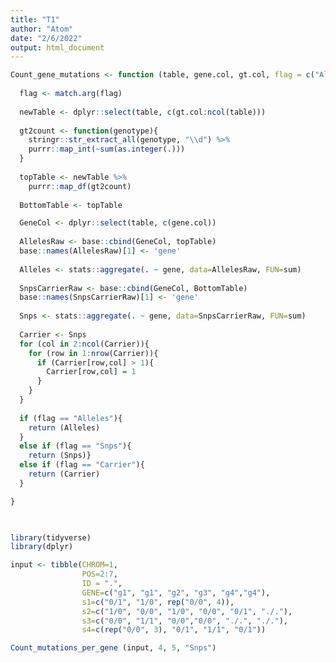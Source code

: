 ```yaml
---
title: "T1"
author: "Atom"
date: "2/6/2022"
output: html_document
---
```


```r
Count_gene_mutations <- function (table, gene.col, gt.col, flag = c("Alleles", "Snps", "Carrier")) {
  
  flag <- match.arg(flag)
  
  newTable <- dplyr::select(table, c(gt.col:ncol(table)))
  
  gt2count <- function(genotype){
    stringr::str_extract_all(genotype, "\\d") %>%
    purrr::map_int(~sum(as.integer(.)))
  }
  
  topTable <- newTable %>%
    purrr::map_df(gt2count)
  
  BottomTable <- topTable

  GeneCol <- dplyr::select(table, c(gene.col))
  
  AllelesRaw <- base::cbind(GeneCol, topTable)
  base::names(AllelesRaw)[1] <- 'gene'
  
  Alleles <- stats::aggregate(. ~ gene, data=AllelesRaw, FUN=sum)
  
  SnpsCarrierRaw <- base::cbind(GeneCol, BottomTable)
  base::names(SnpsCarrierRaw)[1] <- 'gene'
  
  Snps <- stats::aggregate(. ~ gene, data=SnpsCarrierRaw, FUN=sum)
  
  Carrier <- Snps
  for (col in 2:ncol(Carrier)){
    for (row in 1:nrow(Carrier)){
      if (Carrier[row,col] > 1){
        Carrier[row,col] = 1
      }
    }
  }
  
  if (flag == "Alleles"){
    return (Alleles)
  }
  else if (flag == "Snps"){
    return (Snps)}
  else if (flag == "Carrier"){
    return (Carrier)
  }

}

  
```


```r
library(tidyverse)
library(dplyr)

input <- tibble(CHROM=1, 
                POS=2:7, 
                ID = ".", 
                GENE=c("g1", "g1", "g2", "g3", "g4","g4"), 
                s1=c("0/1", "1/0", rep("0/0", 4)),
                s2=c("1/0", "0/0", "1/0", "0/0", "0/1", "./."),
                s3=c("0/0", "1/1", "0/0","0/0", "./.", "./."),
                s4=c(rep("0/0", 3), "0/1", "1/1", "0/1"))
```

```r
Count_mutations_per_gene (input, 4, 5, "Snps")
```





